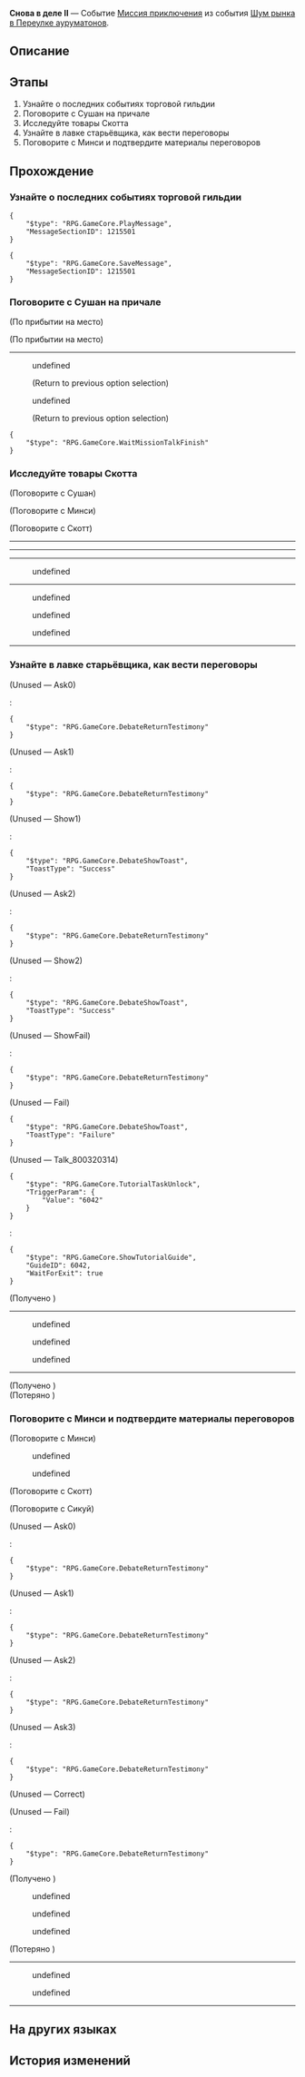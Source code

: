 {{Дополнить|Диалоги.}}
{{Миссия Инфобокс
|id              = 8003203
|Название        = 
|Изображение     = Миссия Освоения Снова в деле II.png
|Тип             = Миссия приключения
|События         = Шум рынка в Переулке ауруматонов
|Глава           = Шум рынка в Переулке ауруматонов
|Условия         = Завершена [[Миссия приключения]] ''[[Снова в деле II]]''
|Персонажи       = Афэн; Гул толпы; Ляньянь; Минси; Первопроходец; Представитель торгового отдела КММ; Работник причала; Сикуй; Скотт; Сушан; Трусливый работник причала
|СтартЛокация    = Переулок ауруматонов
|Мир             = Лофу Сяньчжоу
|Локации         = Переулок ауруматонов
|Предыдущая      = 
|Следующая       = Управление причалом II
|Награды         = Опыт Освоения*200; Звёздный нефрит*40; Путеводитель путешественника*5; Утраченный кристалл*5; Кредиты*45 000
}}
'''Снова в деле II''' — Событие [[Миссия приключения]] из события [[Шум рынка в Переулке ауруматонов]].

==Описание==
{{Описание|<!--официальное описание из Перекрёстка судеб-->}}

==Этапы==
# Узнайте о последних событиях торговой гильдии
# Поговорите с Сушан на причале
# Исследуйте товары Скотта
# Узнайте в лавке старьёвщика, как вести переговоры
# Поговорите с Минси и подтвердите материалы переговоров

==Прохождение==
{{Дополнить}}


===Узнайте о последних событиях торговой гильдии===
{{Описание миссии|локация=Переулок ауруматонов|В Переулке ауруматонов должно было появиться что-то новенькое. Не хотите проверить?<br />Регулярно посещайте Переулок ауруматонов.}}
{{Диалог Начало}}
<pre>{
	"$type": "RPG.GameCore.PlayMessage",
	"MessageSectionID": 1215501
}</pre>
<pre>{
	"$type": "RPG.GameCore.SaveMessage",
	"MessageSectionID": 1215501
}</pre>
{{Диалог Конец}}

===Поговорите с Сушан на причале===
{{Описание миссии|локация=Переулок ауруматонов|Вы слышали, что Сушан нашла доказательства того, что представитель КММ повредил логистические маршруты причала. Подтвердите это.<br />Настоящая торговая война состоит не только из высококлассных силовых приёмов и хитроумных стратегий, но и из простых маленьких пакостей.}}
{{Диалог Начало}}
;(По прибытии на место)

;(По прибытии на место)
----
<!--Unknown TalkSentence: 800320901-->
<!--Unknown TalkSentence: 800320902-->
<!--Unknown TalkSentence: 800320903-->
:{{Диалог|Стрелка}} undefined
::<!--0.8-second delay-->
:<!--Unknown TalkSentence: 800320905-->
:<!--Unknown TalkSentence: 800320908-->
:<!--Unknown TalkSentence: 800320909-->
:;(Return to previous option selection)
:{{Диалог|Стрелка}} undefined
::<!--0.8-second delay-->
:<!--Unknown TalkSentence: 800320907-->
:<!--Unknown TalkSentence: 800320908-->
:<!--Unknown TalkSentence: 800320909-->
:;(Return to previous option selection)
<!--Unknown TalkSentence: 800320941-->
<pre>{
	"$type": "RPG.GameCore.WaitMissionTalkFinish"
}</pre>
{{Диалог Конец}}

===Исследуйте товары Скотта===
{{Описание миссии|локация=Переулок ауруматонов|Порядочный человек не боится клеветы. Если вы не сделали ничего плохого, то нечего бояться проверки.<br />Внимательно изучите товары Скотта на предмет грязных уловок с его стороны.}}
{{Диалог Начало}}

;(Поговорите с Сушан)
<!--Unknown TalkSentence: 800320913-->

;(Поговорите с Минси)
<!--Unknown TalkSentence: 800320921-->

;(Поговорите с Скотт)
<!--Unknown TalkSentence: 800320914-->
----
<!--Unknown TalkSentence: 800321261-->
<!--Unknown TalkSentence: 800321262-->
<!--Unknown TalkSentence: 800321263-->
<!--Unknown TalkSentence: 800321264-->
<!--Unknown TalkSentence: 800321265-->
<!--Unknown TalkSentence: 800321266-->
<!--Unknown TalkSentence: 800321267-->
<!--Unknown TalkSentence: 800321268-->
<!--Unknown TalkSentence: 800321269-->
<!--Unknown TalkSentence: 800321270-->
----
----
<!--Unknown TalkSentence: 800321001-->
<!--Unknown TalkSentence: 800321002-->
:{{Диалог|Стрелка}} undefined
:<!--0.8-second delay-->
<!--Unknown TalkSentence: 800321004-->
<!--Unknown TalkSentence: 800321005-->
<!--Unknown TalkSentence: 800321006-->
<!--Unknown TalkSentence: 800321007-->
<!--Unknown TalkSentence: 800321008-->
<!--Unknown TalkSentence: 800321009-->
<!--Unknown TalkSentence: 800321010-->
<!--Unknown TalkSentence: 800321011-->
<!--Unknown TalkSentence: 800321012-->
----
<!--Unknown TalkSentence: 800321031-->
:{{Диалог|Стрелка}} undefined
::<!--0.8-second delay-->
:{{Диалог|Стрелка}} undefined
::<!--0.8-second delay-->
:{{Диалог|Стрелка}} undefined
<!--Unknown TalkSentence: 800321033-->
<!--Unknown TalkSentence: 800321038-->
<!--Unknown TalkSentence: 800321039-->
<!--Unknown TalkSentence: 800321040-->
----
{{Диалог Конец}}

===Узнайте в лавке старьёвщика, как вести переговоры===
{{Описание миссии|локация=Переулок ауруматонов|Похоже, Скотт подготовился заранее, поэтому-то он так ехидничал. Учитывая, что в дальнейшем вам придётся вести с ним переговоры, с ним явно будут проблемы. К счастью, госпожа секретарь вспомнила, что таинственный председатель торговой гильдии где-то поблизости. Он должен научить всем видам техники ведения переговоров!<br />Правда, вместо него опять может быть Ляньянь. Вы уже привыкли к секретности, которую председатель, похоже, поддерживает.}}
{{Диалог Начало}}

;(Unused &mdash; Ask0)
:{{tx}}
:<pre>{
	"$type": "RPG.GameCore.DebateReturnTestimony"
}</pre>

;(Unused &mdash; Ask1)
:{{tx}}
:<pre>{
	"$type": "RPG.GameCore.DebateReturnTestimony"
}</pre>

;(Unused &mdash; Show1)
:{{tx}}
:<pre>{
	"$type": "RPG.GameCore.DebateShowToast",
	"ToastType": "Success"
}</pre>

;(Unused &mdash; Ask2)
:{{tx}}
:<pre>{
	"$type": "RPG.GameCore.DebateReturnTestimony"
}</pre>

;(Unused &mdash; Show2)
:{{tx}}
:<pre>{
	"$type": "RPG.GameCore.DebateShowToast",
	"ToastType": "Success"
}</pre>

;(Unused &mdash; ShowFail)
:{{tx}}
:<pre>{
	"$type": "RPG.GameCore.DebateReturnTestimony"
}</pre>

;(Unused &mdash; Fail)
<pre>{
	"$type": "RPG.GameCore.DebateShowToast",
	"ToastType": "Failure"
}</pre>

;(Unused &mdash; Talk_800320314)
<pre>{
	"$type": "RPG.GameCore.TutorialTaskUnlock",
	"TriggerParam": {
		"Value": "6042"
	}
}</pre>
:<pre>{
	"$type": "RPG.GameCore.ShowTutorialGuide",
	"GuideID": 6042,
	"WaitForExit": true
}</pre>

;(Получено {{Item|Посылка|20|x=1|text=Посылка}})
----
<!--Unknown TalkSentence: 800321201-->
<!--Unknown TalkSentence: 800321202-->
<!--Unknown TalkSentence: 800321203-->
<!--Unknown TalkSentence: 800321204-->
<!--Unknown TalkSentence: 800321205-->
:{{Диалог|Стрелка}} undefined
:{{Диалог|Стрелка}} undefined
:{{Диалог|Стрелка}} undefined
:<!--0.8-second delay-->
<!--Unknown TalkSentence: 800321207-->
<!--Unknown TalkSentence: 800321212-->
<!--Unknown TalkSentence: 800321213-->
<!--Unknown TalkSentence: 800321214-->
----
;(Получено {{Item|Показания работника причала|20|x=1|text=Показания работника причала}})
;(Потеряно {{Item|Посылка|20|x=1|text=Посылка}})
{{Диалог Конец}}

===Поговорите с Минси и подтвердите материалы переговоров===
{{Описание миссии|локация=Переулок ауруматонов|Приближается время переговоров. Сначала вам следует ознакомиться со всеми материалами.<br />Обсудите их с госпожой секретарём и постарайтесь получить преимущество в предстоящей словесной перепалке.}}
{{Диалог Начало}}


;(Поговорите с Минси)
<!--Unknown TalkSentence: 800321231-->
:{{Диалог|Стрелка}} undefined
:<!--Unknown TalkSentence: 800321233-->
:<!--Unknown TalkSentence: 800321235-->
:{{Диалог|Выход}} undefined

;(Поговорите с Скотт)
<!--Unknown TalkSentence: 800323001-->

;(Поговорите с Сикуй)
<!--Unknown TalkSentence: 800323002-->
;(Unused &mdash; Ask0)
:{{tx}}
:<pre>{
	"$type": "RPG.GameCore.DebateReturnTestimony"
}</pre>

;(Unused &mdash; Ask1)
:{{tx}}
:<pre>{
	"$type": "RPG.GameCore.DebateReturnTestimony"
}</pre>

;(Unused &mdash; Ask2)
:{{tx}}
:<pre>{
	"$type": "RPG.GameCore.DebateReturnTestimony"
}</pre>

;(Unused &mdash; Ask3)
:{{tx}}
:<pre>{
	"$type": "RPG.GameCore.DebateReturnTestimony"
}</pre>

;(Unused &mdash; Correct)
:{{tx}}

;(Unused &mdash; Fail)
:{{tx}}
:<pre>{
	"$type": "RPG.GameCore.DebateReturnTestimony"
}</pre>

;(Получено {{Item|Плата за аренду причала|20|x=1|text=Плата за аренду причала}})
<!--Unknown TalkSentence: 800321501-->
<!--Unknown TalkSentence: 800321502-->
<!--Unknown TalkSentence: 800321503-->
<!--Unknown TalkSentence: 800321504-->
<!--Unknown TalkSentence: 800321505-->
<!--Unknown TalkSentence: 800321506-->
<!--Unknown TalkSentence: 800321507-->
<!--Unknown TalkSentence: 800321508-->
<!--Unknown TalkSentence: 800321509-->
:{{Диалог|Стрелка}} undefined
:<!--Unknown TalkSentence: 800321511-->
:<!--Unknown TalkSentence: 800321512-->
:<!--Unknown TalkSentence: 800321513-->
:<!--Unknown TalkSentence: 800321514-->
:<!--Unknown TalkSentence: 800321515-->
:<!--Unknown TalkSentence: 800321516-->
:{{Диалог|Стрелка}} undefined
:<!--Unknown TalkSentence: 800321511-->
:<!--Unknown TalkSentence: 800321512-->
:<!--Unknown TalkSentence: 800321513-->
:<!--Unknown TalkSentence: 800321514-->
:<!--Unknown TalkSentence: 800321515-->
:<!--Unknown TalkSentence: 800321516-->
:{{Диалог|Стрелка}} undefined
:<!--Unknown TalkSentence: 800321513-->
:<!--Unknown TalkSentence: 800321514-->
:<!--Unknown TalkSentence: 800321515-->
:<!--Unknown TalkSentence: 800321516-->
<!--Unknown TalkSentence: 800321513-->
<!--Unknown TalkSentence: 800321514-->
<!--Unknown TalkSentence: 800321515-->
<!--Unknown TalkSentence: 800321516-->
;(Потеряно {{Item|Показания работника причала|20|x=1|text=Показания работника причала}})
----
<!--Unknown TalkSentence: 800321551-->
:{{Диалог|Стрелка}} undefined
:{{Диалог|Стрелка}} undefined
:<!--0.8-second delay-->
<!--Unknown TalkSentence: 800321553-->
<!--Unknown TalkSentence: 800321556-->
<!--Unknown TalkSentence: 800321557-->
<!--Unknown TalkSentence: 800321558-->
----
{{Диалог Конец}}

==На других языках==
{{На других языках
|en   = Back in Business (II)
|zhs  = 金戺重喧•其二
|zht  = 金戺重喧•其二
|ja   = 金庭、喧騒を重ねて・その2
|ko   = 다시 부흥하는 금빛•2
|es   = De nuevo en activo&nbsp;II
|fr   = Les affaires reprennent (II)
|ru   = Снова в деле II
|th   = คืนสู่ความรุ่งเรือง 2
|vi   = Huyên Náo Trở Lại 2
|de   = Wieder im Geschäft 2
|id   = Hiruk Pikuk yang Kembali Bergaung 2
|pt   = De Volta aos Negócios (II)
}}

==История изменений==
{{История изменений|2.7}}
